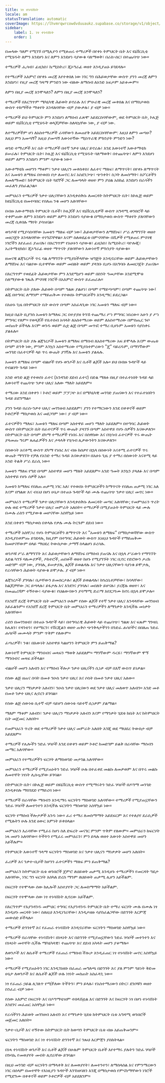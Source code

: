 ```yaml
---
title: ነፃ ተነሳሽነት
locale: am
statusTranslation: automatic
coverImage: https://lhvmrqwrcowdvduuaukz.supabase.co/storage/v1/object/public/strapi-uploads/small_cover-educacion-fundamental.webp-2d51a7828a2b1309555be27f7e2a61a0.webp
sidebar:
    label: 1. ነፃ ተነሳሽነት
    order: 1
---
```

በመላው ዓለም የሚገኙ በሚሊዮን የሚቆጠሩ ተማሪዎች በየቀኑ ትምህርት ቤት እና ዩኒቨርሲቲ የሚሄዱት ለምን እንደሆነ እና ለምን እንደሆነ ሳያውቁ ባለማወቅ፣ በራስ-ሰር፣ በተጨባጭ ነው።

ተማሪዎች ሒሳብ፣ ፊዚክስ፣ ኬሚስትሪ፣ ጂኦግራፊ ወዘተ እንዲያጠኑ ይገደዳሉ።

የተማሪዎች አእምሮ በየቀኑ መረጃ እየተቀበለ ነው ነገር ግን በሕይወታቸው ውስጥ ያንን መረጃ ለምን እንደሆነ፣ የዚያ መረጃ ዓላማ ምንድን ነው ብለው ለማሰብ ለአንድ አፍታም አይቆሙም።

ለምን በዚያ መረጃ እንሞላለን? ለምን በዚያ መረጃ እንሞላለን?

ተማሪዎች በእርግጥም ሜካኒካዊ ሕይወት ይኖራሉ እና ምሁራዊ መረጃ መቀበል እና በማስታወስ ውስጥ ተከማችቶ ማቆየት እንዳለባቸው ብቻ ያውቃሉ፣ ያ ብቻ ነው።

ተማሪዎች ይህ ትምህርት ምን እንደሆነ ለማሰብ ፈጽሞ አይደርስባቸውም, ወደ ትምህርት ቤት, ኮሌጅ ወይም ዩኒቨርሲቲ የሚሄዱት ወላጆቻቸው ስለላኳቸው ነው, ያ ብቻ ነው.

ለተማሪዎችም ሆነ ለአስተማሪዎች ራሳቸውን ለመጠየቅ አይደርስባቸውም: እዚህ ለምን መጣሁ? እዚህ ምን አመጣኝ? እዚህ ያመጣኝ እውነተኛው ሚስጥራዊ ምክንያት ምንድን ነው?

ወንድ ተማሪዎች እና ሴት ተማሪዎች በተኛ ንቃተ ህሊና ይኖራሉ፣ እንደ እውነተኛ አውቶማቲክ ይሠራሉ፣ ትምህርት ቤት፣ ኮሌጅ እና ዩኒቨርሲቲ የሚሄዱት ባለማወቅ፣ በተጨባጭ፣ ለምን እንደሆነ ወይም ለምን እንደሆነ ምንም ሳያውቁ ነው።

አውቶማቲክ መሆንን ማቆም፣ ንቃተ ህሊናን መቀስቀስ፣ ለፈተና ማለፍ፣ ለማጥናት፣ በየቀኑ ለማጥናት እና አመቱን ለማለፍ በተወሰነ ቦታ ለመኖር እና አስደንጋጭ፣ ጭንቀት፣ ስጋት ለመሰማት፣ ስፖርቶችን ለመለማመድ፣ ከትምህርት ቤት ጓደኞች ጋር ለመጣላት ወዘተ ምን ያህል አስከፊ እንደሆነ በራሳችን መፈለግ ያስፈልጋል።

መምህራን ተማሪዎች ንቃተ ህሊናቸውን እንዲቀሰቅሱ ለመርዳት ከትምህርት ቤት፣ ከኮሌጅ ወይም ከዩኒቨርሲቲ በመተባበር የበለጠ ንቁ መሆን አለባቸው።

በብዙ አውቶማቲክ ትምህርት ቤቶች፣ ኮሌጆች እና ዩኒቨርሲቲዎች ውስጥ አግዳሚ ወንበሮች ላይ ተቀምጠው ለምን እንደሆነ ወይም ለምን እንደሆነ ሳያውቁ በማስታወስ ውስጥ ማቆየት ያለባቸውን መረጃ ሲቀበሉ ማየት ያሳዝናል።

ወንዶቹ የሚያሳስባቸው አመቱን ማለፍ ብቻ ነው፤ ሕይወታቸውን ለማሸነፍ፣ ሥራ ለማግኘት ወዘተ መዘጋጀት እንዳለባቸው ተነግሯቸዋል። እናም ስለወደፊቱ በምናባቸው በሺዎች የሚቆጠሩ ምናባዊ ነገሮችን እየፈጠሩ ያጠናሉ፣ በእርግጥም የአሁኑን ሳያውቁ፣ ፊዚክስ፣ ኬሚስትሪ፣ ባዮሎጂ፣ አሪትሜቲክስ፣ ጂኦግራፊ ወዘተ ማጥናት ያለባቸውን እውነተኛ ምክንያት ሳያውቁ።

ዘመናዊ ልጃገረዶች ጥሩ ባል ለማግኘት የሚያስችላቸው ዝግጅት እንዲኖራቸው ወይም ሕይወታቸውን ለማሸነፍ እና ባልየው ቢተዋቸው ወይም መበለት ወይም ያላገቡ ቢሆኑ በአግባቡ ለመዘጋጀት ያጠናሉ።

በእርግጥም የወደፊት ሕይወታቸው ምን እንደሚሆን ወይም በስንት ዓመታቸው እንደሚሞቱ ስለማያውቁ ንጹሕ ምናባዊ ነገሮች በአእምሮ ውስጥ ይፈጠራሉ።

በትምህርት ቤት ያለው ሕይወት በጣም ግልጽ ያልሆነ፣ በጣም የማይጣጣም፣ በጣም ተጨባጭ ነው፤ ልጁ በተግባር ለማንም የማይጠቅሙ የተወሰኑ ትምህርቶችን እንዲማር ይደረጋል።

በአሁኑ ጊዜ በትምህርት ቤት ውስጥ በጣም አስፈላጊው ነገር አመቱን ማለፍ ብቻ ነው።

ከዚህ በፊት ቢያንስ አመቱን ከማለፍ ጋር በተያያዘ ትንሽ ተጨማሪ ሥነ ምግባር ነበረው። አሁን ያ ሥነ ምግባር የለም። የወላጆች የቤተሰብ አባላት ለአስተማሪው ወይም ለአስተማሪው በምስጢር ጉቦ መስጠት ይችላሉ እናም ወንዱ ወይም ሴቷ ልጅ በጣም መጥፎ ተማሪ ቢሆኑም አመቱን ሳያስቀሩ ያልፋሉ።

በትምህርት ቤት ያሉ ልጃገረዶች አመቱን ለማለፍ በማሰብ ለአስተማሪው አፍ ይሞላሉ እናም ውጤቱ በጣም ድንቅ ነው, ምንም እንኳን አስተማሪው የሚያስተምረውን "ጄ" ባይረዱም, በማንኛውም መንገድ በፈተናዎች ላይ ጥሩ ውጤት ያገኛሉ እና አመቱን ያልፋሉ.

አመቱን ለማለፍ በጣም ብልሆች የሆኑ ወንዶች እና ሴቶች ልጆች አሉ። ይህ በብዙ ጉዳዮች ላይ የብልሃት ጉዳይ ነው።

አንድ ወንድ ልጅ የተወሰነ ፈተና (አንዳንድ ደደብ ፈተና) በድል ማለፉ በዚያ በተፈተነበት ጉዳይ ላይ እውነተኛ ተጨባጭ ንቃተ ህሊና አለው ማለት አይደለም።

ተማሪው እንደ በቀቀን ፣ ኮቶሮ ወይም ፓፓጋዮ እና በሜካኒካዊ መንገድ ያጠናውን እና የተፈተነበትን ጉዳይ ይደግማል።

ያንን ጉዳይ በራስ-ንቃተ ህሊና መገንዘብ አይደለም፣ ያንን የተማርነውን እንደ በቀቀኖች ወይም ኮቶሮዎች ማስታወስ እና መደጋገም ነው፣ ያ ብቻ ነው።

ፈተናዎችን ማለፍ፣ አመቱን ማለፍ በጣም አስተዋይ መሆን ማለት አይደለም። በተግባር ሕይወት ውስጥ በትምህርት ቤት በፈተናዎች ጥሩ ውጤት ያላገኙ በጣም አስተዋይ የሆኑ ሰዎችን እናውቃለን። በትምህርት ቤት በጣም ደካማ ተማሪዎች የነበሩ እና በሰዋስው እና በሂሳብ ፈተናዎች ጥሩ ውጤት ያላመጡ ግሩም ጸሐፊዎችን እና ታላላቅ የሂሳብ ሊቃውንትን እናውቃለን።

በሰውነት አናቶሚ ውስጥ ደካማ የነበረ እና ብዙ ከሰቃየ በኋላ በሰውነት አናቶሚ ፈተናዎች ጥሩ ውጤት ማግኘት የቻለ የአንድ ተማሪ ጉዳይ እናውቃለን። በአሁኑ ጊዜ ያ ተማሪ በሰውነት አናቶሚ ላይ አንድ ትልቅ ሥራ ደራሲ ነው።

አመቱን ማለፍ የግድ በጣም አስተዋይ መሆን ማለት አይደለም። አንድ ዓመት እንኳን ያላለፉ እና በጣም አስተዋይ የሆኑ ሰዎች አሉ።

አመቱን ከማለፍ የበለጠ ጠቃሚ ነገር አለ፣ የተወሰኑ ትምህርቶችን ከማጥናት የበለጠ ጠቃሚ ነገር አለ እናም በግልጽ እና ብሩህ በሆነ ሁኔታ በተጠኑ ጉዳዮች ላይ ሙሉ ተጨባጭ ንቃተ ህሊና መኖር ነው።

መምህራን ተማሪዎች ንቃተ ህሊናቸውን እንዲቀሰቅሱ ለመርዳት መጣር አለባቸው; የመምህራን ጥረት ሁሉ ወደ ተማሪዎች ንቃተ ህሊና መምራት አለበት። ተማሪዎች በሚያጠኑት ትምህርት ላይ ሙሉ በሙሉ ራስን የሚያውቁ መሆናቸው አስቸኳይ ነው።

እንደ በቀቀን ማስታወስ በቀላሉ የቃሉ ሙሉ ትርጉም ደደብ ነው።

ተማሪዎች አስቸጋሪ የሆኑ ትምህርቶችን ለማጥናት እና "አመቱን ለማለፍ" በማስታወሻቸው ውስጥ እንዲያስቀምጡ ይገደዳሉ, ከዚያም በተግባር ሕይወት ውስጥ እነዚህ ጉዳዮች የማይጠቅሙ ከመሆናቸውም በላይ ማህደረ ትውስታው ታማኝ ስላልሆነ ይረሳሉ.

ወንዶቹ ሥራ ለማግኘት እና ሕይወታቸውን ለማሸነፍ በማሰብ ያጠናሉ እና በኋላ ሥራውን የማግኘት እድል ካገኙ ባለሙያዎች, ዶክተሮች, ጠበቆች ወዘተ ከሆኑ የሚያገኙት ነገር ቢኖር የድሮውን ታሪክ መድገም ብቻ ነው, ያገባሉ, ይሠቃያሉ, ልጆች ይወልዳሉ እና ንቃተ ህሊናቸውን ሳያነቁ ይሞታሉ, የራሳቸውን ሕይወት ሳያውቁ ይሞታሉ. ያ ብቻ ነው።

ልጃገረዶች ያገባሉ፣ ቤታቸውን ይመሰርታሉ፣ ልጆች ይወልዳሉ፣ ከጎረቤቶቻቸው፣ ከባላቸው፣ ከልጆቻቸው ጋር ይጣላሉ፣ ይፋታሉ እና እንደገና ያገባሉ፣ መበለት ይሆናሉ፣ ያረጃሉ ወዘተ፣ እና በመጨረሻም ተኝተው፣ ሳያውቁ፣ የህልውናውን ያሳማሚ ድራማ እየደጋገሙ ከኖሩ በኋላ ይሞታሉ።

የአንደኛ ደረጃ ትምህርት ቤት መምህራን ሁሉም የሰው ልጆች የተኛ ንቃተ ህሊና እንዳላቸው መገንዘብ አይፈልጉም። የአንደኛ ደረጃ ትምህርት ቤት መምህራን ተማሪዎችን ለማንቃት እንዲችሉ መነቃት አለባቸው።

ራስን በመገንዘብ፣ በተጠኑ ጉዳዮች ላይ፣ በተግባራዊ ሕይወት ላይ ተጨባጭ፣ ግልጽ እና ፍጹም ግንዛቤ ከሌለን፣ የዳንቴን፣ የሆሜርን፣ የቨርጂልን ወዘተ ጠቅሶ ጭንቅላታችንን በንድፈ ሐሳቦችና በበለጠ ንድፈ ሐሳቦች መሙላት ምንም ጥቅም የለውም።

ፈጣሪዎች፣ ንቁ፣ በእውነት አስተዋይ ካልሆንን ትምህርት ምን ይጠቅማል?

እውነተኛ ትምህርት ማንበብና መጻፍን ማወቅ አይደለም። ማንኛውም ዱርዬ፣ ማንኛውም ሞኝ ማንበብና መጻፍ ይችላል።

ብልሆች መሆን አለብን እና የማሰብ ችሎታ ንቃተ ህሊናችን ሲነቃ ብቻ በእኛ ውስጥ ይነቃል።

የሰው ልጅ ዘጠና ሰባት በመቶ ንዑስ ንቃተ ህሊና እና ሶስት በመቶ ንቃተ ህሊና አለው።

ንቃተ ህሊናን ማነቃቃት አለብን፣ ንዑስ ንቃተ ህሊናውን ወደ ንቃተ ህሊና መለወጥ አለብን። አንድ መቶ በመቶ ንቃተ ህሊና ሊኖረን ይገባል።

የሰው ልጅ ሰውነቱ ሲተኛ ብቻ ሳይሆን ሰውነቱ ሳይተኛ ሲነቃም ያልማል።

ማለም ማቆም አለብን፣ ንቃተ ህሊናን ማነቃቃት አለብን እናም የማንቃት ሂደቱ ከቤት እና ከትምህርት ቤት መጀመር አለበት።

የመምህራን ጥረት ወደ ተማሪዎች ንቃተ ህሊና መምራት አለበት እንጂ ወደ ማህደረ ትውስታ ብቻ አይደለም።

ተማሪዎች የሌሎችን ንድፈ ሃሳቦች እንደ በቀቀን ወይም ኮቶሮ ከመድገም ይልቅ በራሳቸው ማሰብን መማር አለባቸው።

መምህራን የተማሪዎችን ፍርሃት ለማስወገድ መታገል አለባቸው።

መምህራን ተማሪዎች የሚያጠኑትን ንድፈ ሃሳቦች ሁሉ በተፈቀደ መልኩ ለመቃወም እና በጥሩ መልኩ ለመተቸት ነፃነት ሊሰጧቸው ይገባል።

በትምህርት ቤት፣ በኮሌጅ ወይም በዩኒቨርሲቲ ውስጥ የሚማሩትን ንድፈ ሃሳቦች በዶግማ መንገድ እንዲቀበሉ ማስገደድ የማይረባ ነው።

ተማሪዎች በራሳቸው ማሰብን እንዲማሩ ፍርሃትን ማስወገድ አለባቸው። ተማሪዎች የሚያጠኗቸውን ንድፈ ሃሳቦች ለመተንተን እንዲችሉ ፍርሃትን ማስወገድ አስቸኳይ ነው።

ፍርሃት የማሰብ ችሎታዎች አንዱ ነው። ፈሪ ተማሪ ለመስማማት አይደፍርም እና የተለያየ ደራሲዎች የሚሉትን ሁሉ እንደ ዕውር እምነት ይቀበላል።

መምህራን እራሳቸው የሚፈሩ ከሆነ ስለ ድፍረት መናገር ምንም ጥቅም የለውም። መምህራን ከፍርሃት ነጻ መሆን አለባቸው። ትችትን የሚፈሩ መምህራን፣ ምን ይላሉ ወዘተ እውነት አስተዋይ መሆን አይችሉም።

የትምህርት እውነተኛ ዓላማ ፍርሃትን ማስወገድ እና ንቃተ ህሊናን ማነቃቃት መሆን አለበት።

ፈሪዎች እና ንቃተ-ቢሶች ከሆንን ፈተናዎችን ማለፍ ምን ይጠቅማል?

መምህራን ከትምህርት ቤቱ ወንበሮች ጀምሮ ለህይወት ጠቃሚ እንዲሆኑ ተማሪዎችን የመርዳት ግዴታ አለባቸው, ነገር ግን ፍርሃት እስካለ ድረስ ማንም ለህይወት ጠቃሚ ሊሆን አይችልም.

በፍርሃት የተሞላው ሰው ከሌሎች አስተያየት ጋር ለመስማማት አይችልም.

በፍርሃት የተሞላው ሰው ነፃ ተነሳሽነት ሊኖረው አይችልም.

በእርግጥም የእያንዳንዱ መምህር ተግባር የእያንዳንዱ ትምህርት ቤት ተማሪ ፍርሃት ሙሉ በሙሉ ነፃ እንዲሆኑ መርዳት ነው፣ ስለዚህ እንዲነገራቸው፣ እንዲታዘዙ ሳያስፈልጋቸው በድንገት እርምጃ መውሰድ ይችላሉ።

ተማሪዎች ድንገተኛ እና የፈጠራ ተነሳሽነት እንዲኖራቸው ፍርሃትን ማስወገድ አስቸኳይ ነው።

ተማሪዎች በራሳቸው ተነሳሽነት፣ በነጻነት እና በድንገት የሚያጠኗቸውን ንድፈ ሃሳቦች መተንተን እና በነጻነት መተቸት ሲችሉ ሜካኒካላዊ፣ ተጨባጭ እና ደደብ አካላት መሆን ያቆማሉ።

ለወንዶች እና ለሴቶች ተማሪዎች የፈጠራ የማሰብ ችሎታ እንዲፈጠር ነፃ ተነሳሽነት መኖር አስቸኳይ ነው።

ተማሪዎች የሚያጠኑትን ነገር እንዲገነዘቡ በፈጠራ መግለጫ በድንገት እና ያለ ምንም ዓይነት ቅድመ ሁኔታ ለወንዶች እና ለሴቶች ልጆች ሁሉ ነፃነት መስጠት አስፈላጊ ነው።

ነፃ የፈጠራ ኃይል ሊገለጥ የሚችለው ትችትን፣ ምን ይላሉ፣ የአስተማሪውን በትር፣ ደንቦቹን ወዘተ ስንፈራ ብቻ ነው።

የሰው አእምሮ በፍርሃት እና በዶግማቲዝም ተበላሽቷል እና በድንገት እና ከፍርሃት ነፃ በሆነ ተነሳሽነት እንደገና መፈጠር አስቸኳይ ነው።

የራሳችንን ሕይወት መገንዘብ አለብን እና የማንቃት ሂደቱ ከትምህርት ቤቱ አግዳሚ ወንበሮች መጀመር አለበት።

ንቃተ-ቢሶች እና ተኝተው ከትምህርት ቤት ከወጣን ትምህርት ቤቱ ብዙ አይጠቅመንም።

ፍርሃትን ማስወገድ እና ነፃ ተነሳሽነት ድንገተኛ እና ንጹህ እርምጃን ያስከትላል።

በነጻ ተነሳሽነት ወንዶች እና ሴቶች ልጆች በሁሉም ትምህርት ቤቶች እየተማሩ ያሉትን ንድፈ ሃሳቦች በጉባኤ የመወያየት መብት ሊኖራቸው ይገባል።

በዚህ መንገድ ብቻ ፍርሃትን በማላቀቅ እና ለመወያየት፣ ለመተንተን፣ ለማሰላሰል እና የምንማረውን ነገር በሰላም በመተቸት የእነዚያን ጉዳዮች እንገነዘባለን እንጂ በማስታወስ የምናከማቸውን ነገሮች የሚደግሙ በቀቀኖች ወይም ኮቶሮዎች ብቻ አይደለንም።

